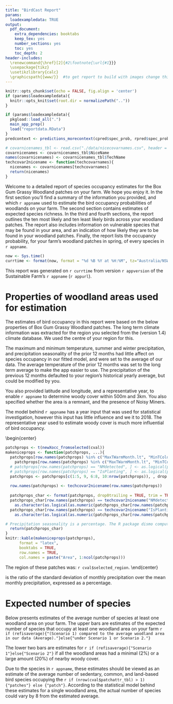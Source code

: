 ```yaml
---
title: "BirdCast Report"
params:
  loadexampledata: TRUE
output: 
  pdf_document: 
    extra_dependencies: booktabs
    keep_tex: yes
    number_sections: yes
    toc: yes
    toc_depth: 2
header-includes:
  \renewcommand{\href}[2]{#2\footnote{\url{#1}}}
  \usepackage{tikz}
  \usetikzlibrary{calc}
  \graphicspath{{www/}}  #to get report to build with images change this to ../www/. For on shinyapps.io use www/
---
```


\begin{tikzpicture}[overlay, remember picture]
\node[anchor=north west, %anchor is upper left corner of the graphic
      xshift=2cm, %shifting around
      yshift=-2cm] 
     at (current page.north west) %left upper corner of the page
     {\includegraphics[width=6cm]{Sustainable Farms logo RGB.png}}; 
\end{tikzpicture}


```r
knitr::opts_chunk$set(echo = FALSE, fig.align = 'center')
if (params$loadexampledata){
  knitr::opts_knit$set(root.dir = normalizePath(".."))
}
```

```r
if (params$loadexampledata){
  pkgload::load_all(".")
  main_app_prep()
  load("reportdata.RData")
} 
predcontext <- predictions_morecontext(cpred$spec_prob, rpred$spec_prob, refisaverage)

# covarnicenames_tbl <- read.csv("./data/nicecovarnames.csv", header = TRUE)
covarnicenames <- covarnicenames_tbl$NiceName
names(covarnicenames) <- covarnicenames_tbl$TechName
techcovar2nicename <- function(techcovarnames){
  nicenames <- covarnicenames[techcovarnames]
  return(nicenames)
}
```

Welcome to a detailed report of species occupancy estimates for the Box Gum Grassy Woodland patches on your farm.
We hope you enjoy it.
In the first section you'll find a summary of the information you provided, and which `r appname` used to estimate the bird occupancy probabilities of woodlands on your farm.
The second section contains estimates of expected species richness.
In the third and fourth sections, the report outlines the ten most likely and ten least likely birds across your woodland patches.
The report also includes information on vulnerable species that may be found in your area, and an indication of how likely they are to be found in your woodland patches. 
Finally, the report lists the occupancy probability, for your farm's woodland patches in spring, of every species in `r appname`.

```r
now <- Sys.time()
currtime <- format(now, format = "%d %B %Y at %H:%M", tz="Australia/NSW")
```

This report was generated on `r currtime` from version `r appversion` of the Sustainable Farm's `r appname` (`r appurl`).

# Properties of woodland areas used for estimation
The estimates of bird occupancy in this report were based on the below properties of Box Gum Grassy Woodland patches.
The long term climate information was extracted for the region you selected from the \href{https://www.worldclim.org/data/bioclim.html}{WorldClim} (version 1.4) climate database.
We used the centre of your region for this.

The maximum and minimum temperature, summer and winter precipitation, and precipitation seasonality of the prior 12 months had little affect on species occupancy in our fitted model, and were set to the average of our data.
The average temperature of the prior 12 months was set to the long term average to make the app easier to use.
The precipitation of the previous 12 months defaulted to your region's historical yearly average, but could be modified by you.

You also provided latitude and longitude, and a representative year, to enable `r appname` to determine woody cover within 500m and 3km.
You also specified whether the area is a remnant, and the presence of Noisy Miners.

The model behind `r appname` has a year input that was used for statistical investigation, however this input has little influence and we it to 2018. The representative year used to estimate woody cover is much more influential of bird occupancy.

\begin{center}
```r
patchprops <- t(newXocc_fromselected(cval))
makeniceprops <- function(patchprops, ...){
  patchprops[row.names(patchprops) %in% c("MaxTWarmMonth.lt", "MinTColdMonth.lt"), ] <-   # convert temperatures back to celcius
    patchprops[row.names(patchprops) %in% c("MaxTWarmMonth.lt", "MinTColdMonth.lt"), ] / 10
  # patchprops[row.names(patchprops) == "NMdetected", ] <- as.logical(patchprops[row.names(patchprops) == "NMdetected", ])
  # patchprops[row.names(patchprops) == "IsPlanting", ] <- as.logical(patchprops[row.names(patchprops) == "IsPlanting", ])
  patchprops <- patchprops[c(1:5, 9, 6:8, 10:nrow(patchprops)), , drop = FALSE] #make all long-term climate at the top
  
  row.names(patchprops) <- techcovar2nicename(row.names(patchprops))
  
  patchprops_char <- format(patchprops, drop0trailing = TRUE, trim = TRUE, ...)
  patchprops_char[row.names(patchprops) == techcovar2nicename("NMdetected"), ] <- 
    as.character(as.logical(as.numeric(patchprops_char[row.names(patchprops) == techcovar2nicename("NMdetected"), ])))
  patchprops_char[row.names(patchprops) == techcovar2nicename("IsPlanting"), ] <- 
    as.character(as.logical(as.numeric(patchprops_char[row.names(patchprops) == techcovar2nicename("IsPlanting"), ])))

# Precipitation seasonality is a percentage. The R package dismo computes biovars, it imports 'cv' from package Raster (same authors). The code for 'cv' in raster has 100 * sd(z) / mean(z).
  return(patchprops_char)
}
knitr::kable(makeniceprops(patchprops),
      format = "latex",
      booktabs = TRUE,
      row.names = TRUE,
      col.names = paste("Area", 1:ncol(patchprops)))
```

The region of these patches was: `r cval$selected_region`.
\end{center}


\emph{Precipitation seasonality} is the ratio of the standard deviation of monthly precipitation over the mean monthly precipitation, expressed as a percentage.

# Expected number of species

Below presents estimates of the average number of species at least one woodland area on your farm.
The upper bars are estimates of the expected number of species that occupy at least one woodland area on your farm
`r if (refisaverage){"(Scenario 1) compared to the average woodland area in our data (Average)."}else{"under Scenario 1 or Scenario 2."}`

The lower two bars are estimates for
`r if (refisaverage){"Scenario 1"}else{"Scenario 2"}`
if all the woodland areas had a minimal (2%) or a large amount (20%) of nearby woody cover.

Due to the species in `r appname`, these estimates should be viewed as an estimate of the average number of sedentary, common, and land-based bird species occupying the `r if (nrow(cval$patchattr_tbl) > 1){"patches"} else {"patch"}`.
According to the statistical model behind these estimates for a single woodland area, the actual number of species could vary by 8 from the estimated average.

\begin{center}
```r
richness_plot_pdf(cpred$species_richness)
```
\end{center}

# The 10 most likely species on your farm
```r
# the following already loaded inside the app - so its local directory is known
# urls <- get_birdlife_url(row.names(data$spec_prob))
# stories <- readRDS("data/birdstories.rds")
# imgfilenames <- readRDS("data/imgfilenames.rds")
topten <- order(cpred$spec_prob[, "median"], decreasing = TRUE)[1:10]
imagetexfun <- function(specinfo){
  imagetex <- paste0("\\includegraphics[width=1\\linewidth, height = 1\\linewidth, keepaspectratio]{",
               gsub("\\.[^.]*$", "", specinfo$imgfilename),
               "}",
               "\\\\ ",
               "\\textcopyright ",
               specinfo$copyrightholder)
}
buildspeclatex_imagestory <- function(specname){
  specinforow <- which(speciesinfo$species == specname)
  imagetex <- imagetexfun(speciesinfo[specinforow,])
  out <- c(
    paste0("\\subsection*{", specname, "}"),
    "\\begin{minipage}{0.3\\textwidth}",
    imagetex,
    "\\end{minipage}",
    "\\hspace{1ex}",
    "\\begin{minipage}{0.7\\textwidth}",
    gsub("http([^[:space:]]*)", "\\\\url{http\\1}", speciesinfo[specinforow, "story"]),
    "\\end{minipage}"
    )
  return(out)
}
```

```r
for (specname in row.names(cpred$spec_prob)[topten]){
  cat(buildspeclatex_imagestory(specname))
}
```

\newpage

# The 10 least likely species on your farm
Of the birds in the model, the 10 least likely species to reside in your Box Gum Grassy Woodland patches are below.
```r
bottomten <- order(cpred$spec_prob[, "median"], decreasing = FALSE)[1:10]
buildspeclatex_justimage <- function(specname){
  specinforow <- which(speciesinfo$species == specname)
  imagetex <- imagetexfun(speciesinfo[specinforow,])
  out <- c(
    "\\begin{minipage}[b][0.40\\textwidth][t]{0.23\\textwidth}",
    "\\begin{center}",
    # "\\\\ \\vspace*{1ex} ",
    specname,
    "\\\\ ",
    "\\scriptsize ",
    imagetex,
    "\\end{center}",
    "\\end{minipage}",
    " "
    )
  return(out)
}
cat(" \\begin{center} ")
for (specname in row.names(cpred$spec_prob)[bottomten]){
  cat(buildspeclatex_justimage(specname))
}
cat(" \\end{center} ")
```

\clearpage
# Vulnerable species

```r
texs <- lapply(consstatus$CommonName, function(specname){
  probs <- paste("The", specname, consstatus[specname, "statussummary"],
          onespecwords(specname, cpred$spec_prob,
                       refpredictions = rpred$spec_prob,
                       refisaverage = refisaverage))
  imagewstory <- buildspeclatex_imagestory(specname)
  return(c(imagewstory, probs, "\n"))
})
a <- lapply(texs, cat)
```

\clearpage
# Occupancy probability of every species in the model
Below is the estimated probability of each species in the model occupying at least one Box Gum Grassy Woodland patch on your farm.
There is a 95% chance that the \emph{true} occupancy probability is within the error bars, assuming our model is correct (the uncertainty is due to uncertainty  in the parameters of the fitted model).

We computed both estimate and error bars by taking the maximum of the occupancy probability of all patches.
The species are arranged by body length \href{https://www.nature.com/articles/sdata201561}{(Garnett et al. Scientific Data 2, 2015)}.

```r
plot_allspeciesprob(cpred$spec_prob)
```

\clearpage
`r if (refisaverage){"# Occupancy probability relative to the average"}else{"# Occupancy probability relative to Scenario 1"}`
Below shows the ratio of species occupancy probability to the occupancy probability in
`r if (refisaverage){"an average woodland area."}else{"in Scenario 1."}`
Beneath is 
`r if (refisaverage){"the properties of the average woodland area."}else{"is the Scenario 1 information."}`


```r
plot_allspeciesrel(predcontext$spec_different)
```

\clearpage
## `r paste("Attributes and species probabilities of", if (refisaverage){"the average woodland area"}else{"Scenario 1"})`

\begin{center}
\scriptsize
```r
if (refisaverage){
  cat("These reference attributes were the default reference values, which were based on the average of our data. \\\\")
} else {
  refRegion <- rval$selected_region
  cat("The reference patch(es) were in the region:",
      refRegion,
      "\\\\")
}
```
```r
if (refisaverage){
  refpatchprops <- makeniceprops(t(new_data_mean))
} else {
  refpatchprops <- makeniceprops(t(newXocc_fromselected(rval)))
}
knitr::kable(refpatchprops, digits = 3,
      format = "latex",
      booktabs = TRUE,
      row.names = TRUE,
      col.names = paste("Patch", 1:ncol(refpatchprops)))
plot_allspeciesprob(rpred$spec_prob) +
  ggtitle("Reference Occupancy Probability")
```
\end{center}

\clearpage







